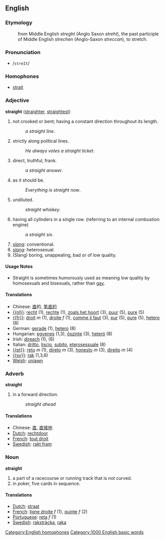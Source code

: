 ==English==

===Etymology===
:from Middle English ''streght'' (Anglo Saxon ''streht''), the past participle of Middle English ''strechen'' (Anglo-Saxon ''streccan''), to stretch.

===Pronunciation===
*/<tt>streIt</tt>/

===Homophones===
*[[strait]]
[[Category:English homophones]]

===Adjective===
'''straight''' ([[straighter]], [[straightest]])
#not crooked or bent; having a constant direction throughout its length.
#:''a straight line''.
#strictly along political lines.
#:''He always votes a straight ticket''.
#direct, truthful, frank.
#:''a straight answer''.
#as it should be.
#:''Everything is straight now''.
#undiluted.
#:''straight whiskey''.
#having all cylinders in a single row. (referring to an internal combustion engine)
#:''a straight six''.
#''[[slang]]'': conventional.
#''[[slang]]'': heterosexual.
#(Slang) boring, unappealing, bad or of low quality.

====Usage Notes====
*Straight is sometimes humorously used as meaning low quality by homosexuals and bisexuals, rather than [[gay]].

====Translations====
*Chinese: [[直]]的, [[笔直的]]
*[[{{nl}}]]: [[recht]] (1), [[rechte]] (1), [[zoals het hoort]] (3), [[puur]] (5), [[pure]] (5)
*[[{{fr}}]]: [[droit]] ''m'' (1), [[droite]] ''f'' (1), [[comme il faut]] (3), [[pur]] (5), [[pure]] (5), [[hetero]] (8)
*German: [[gerade]] (1), [[hetero]] (8)
*Hungarian: [[egyenes]] (1,3), [[őszinte]] (3), [[heteró]] (8)
*Irish: [[díreach]] (1), (8)
*Italian: [[dritto]], [[liscio]], [[subito]], [[eterosessuale]] (8)
*[[{{pt}}]]: [[reto]] ''m'' (1), [[direto]] ''m'' (3), [[honesto]] ''m'' (3), [[direito]] ''m'' (4)
*[[{{sv}}]]: [[rak]] (1,3,6)
*[[Welsh]]: [[uniawn]]

===Adverb===
'''straight'''
#in a forward direction.
#:''straight ahead''

====Translations====
*Chinese: [[直]], [[直接地]]
*[[Dutch]]: [[rechtdoor]]
*[[French]]: [[tout droit]]
*[[Swedish]]: [[rakt fram]]

===Noun===
'''straight'''
#a part of a racecourse or running track that is not curved.
#in poker, five cards in sequence.

====Translations====
*[[Dutch]]: [[straat]]
*[[French]]: [[ligne droite]] ''f'' (1), [[quinte]] ''f'' (2)
*[[Portuguese]]: [[reta]] ''f'' (1)
*[[Swedish]]: [[raksträcka]], [[raka]]
[[Category:1000 English basic words]]